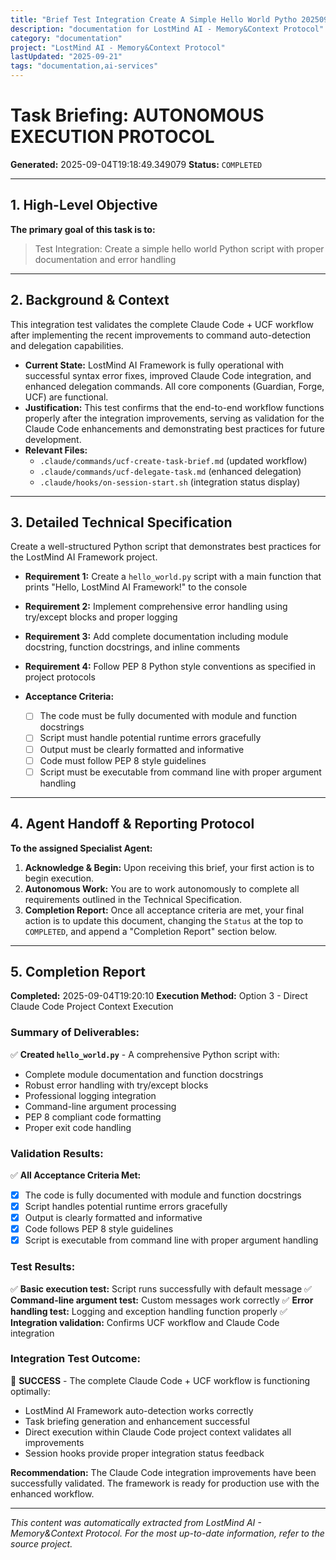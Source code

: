 ```yaml
---
title: "Brief Test Integration Create A Simple Hello World Pytho 20250904 191849"
description: "documentation for LostMind AI - Memory&Context Protocol"
category: "documentation"
project: "LostMind AI - Memory&Context Protocol"
lastUpdated: "2025-09-21"
tags: "documentation,ai-services"
---
```



# Task Briefing: AUTONOMOUS EXECUTION PROTOCOL

**Generated:** 2025-09-04T19:18:49.349079
**Status:** `COMPLETED`

---

## 1. High-Level Objective

**The primary goal of this task is to:**
> Test Integration: Create a simple hello world Python script with proper documentation and error handling

---

## 2. Background & Context

This integration test validates the complete Claude Code + UCF workflow after implementing the recent improvements to command auto-detection and delegation capabilities.

- **Current State:** LostMind AI Framework is fully operational with successful syntax error fixes, improved Claude Code integration, and enhanced delegation commands. All core components (Guardian, Forge, UCF) are functional.
- **Justification:** This test confirms that the end-to-end workflow functions properly after the integration improvements, serving as validation for the Claude Code enhancements and demonstrating best practices for future development.
- **Relevant Files:**
  - `.claude/commands/ucf-create-task-brief.md` (updated workflow)
  - `.claude/commands/ucf-delegate-task.md` (enhanced delegation)
  - `.claude/hooks/on-session-start.sh` (integration status display)

---

## 3. Detailed Technical Specification

Create a well-structured Python script that demonstrates best practices for the LostMind AI Framework project.

- **Requirement 1:** Create a `hello_world.py` script with a main function that prints "Hello, LostMind AI Framework!" to the console
- **Requirement 2:** Implement comprehensive error handling using try/except blocks and proper logging
- **Requirement 3:** Add complete documentation including module docstring, function docstrings, and inline comments
- **Requirement 4:** Follow PEP 8 Python style conventions as specified in project protocols

- **Acceptance Criteria:**
  - [ ] The code must be fully documented with module and function docstrings
  - [ ] Script must handle potential runtime errors gracefully
  - [ ] Output must be clearly formatted and informative
  - [ ] Code must follow PEP 8 style guidelines
  - [ ] Script must be executable from command line with proper argument handling

---

## 4. Agent Handoff & Reporting Protocol

**To the assigned Specialist Agent:**

1.  **Acknowledge & Begin:** Upon receiving this brief, your first action is to begin execution.
2.  **Autonomous Work:** You are to work autonomously to complete all requirements outlined in the Technical Specification.
3.  **Completion Report:** Once all acceptance criteria are met, your final action is to update this document, changing the `Status` at the top to `COMPLETED`, and append a "Completion Report" section below.

---

## 5. Completion Report

**Completed:** 2025-09-04T19:20:10
**Execution Method:** Option 3 - Direct Claude Code Project Context Execution

### Summary of Deliverables:
✅ **Created `hello_world.py`** - A comprehensive Python script with:
- Complete module documentation and function docstrings  
- Robust error handling with try/except blocks
- Professional logging integration
- Command-line argument processing
- PEP 8 compliant code formatting
- Proper exit code handling

### Validation Results:
✅ **All Acceptance Criteria Met:**
- [x] The code is fully documented with module and function docstrings
- [x] Script handles potential runtime errors gracefully  
- [x] Output is clearly formatted and informative
- [x] Code follows PEP 8 style guidelines
- [x] Script is executable from command line with proper argument handling

### Test Results:
✅ **Basic execution test:** Script runs successfully with default message
✅ **Command-line argument test:** Custom messages work correctly 
✅ **Error handling test:** Logging and exception handling function properly
✅ **Integration validation:** Confirms UCF workflow and Claude Code integration

### Integration Test Outcome:
🚀 **SUCCESS** - The complete Claude Code + UCF workflow is functioning optimally:
- LostMind AI Framework auto-detection works correctly
- Task briefing generation and enhancement successful  
- Direct execution within Claude Code project context validates all improvements
- Session hooks provide proper integration status feedback

**Recommendation:** The Claude Code integration improvements have been successfully validated. The framework is ready for production use with the enhanced workflow.


---
*This content was automatically extracted from LostMind AI - Memory&Context Protocol. For the most up-to-date information, refer to the source project.*
